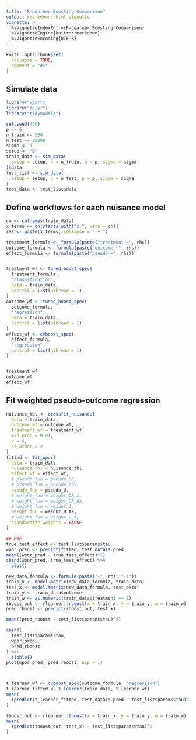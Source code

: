```yaml
---
title: "R-Learner Boosting Comparison"
output: rmarkdown::html_vignette
vignette: >
  %\VignetteIndexEntry{R-Learner Boosting Comparison}
  %\VignetteEngine{knitr::rmarkdown}
  %\VignetteEncoding{UTF-8}
---
```


```r
knitr::opts_chunk$set(
  collapse = TRUE,
  comment = "#>"
)
```
## Simulate data

```r
library("wpor")
library("dplyr")
library("tidymodels")

set.seed(456)
p <- 6
n_train <- 500
n_test <- 20000
sigma <- 1
setup <- "B"
train_data <- sim_data(
  setup = setup, n = n_train, p = p, sigma = sigma
)$data
test_list <- sim_data(
  setup = setup, n = n_test, p = p, sigma = sigma
)
test_data <- test_list$data
```


## Define workflows for each nuisance model
```r
cn <- colnames(train_data)
x_terms <- cn[starts_with("x.", vars = cn)]
rhs <- paste(x_terms, collapse = " + ")

treatment_formula <- formula(paste("treatment ~", rhs))
outcome_formula <- formula(paste("outcome ~", rhs))
effect_formula <- formula(paste("pseudo ~", rhs))


treatment_wf <- tuned_boost_spec(
  treatment_formula,
  "classification",
  data = train_data,
  control = list(nthread = 1)
)
outcome_wf <- tuned_boost_spec(
  outcome_formula,
  "regression",
  data = train_data,
  control = list(nthread = 1)
)
effect_wf <- cvboost_spec(
  effect_formula,
  "regression",
  control = list(nthread = 1)
)


treatment_wf
outcome_wf
effect_wf
```

## Fit weighted pseudo-outcome regression

```r
nuisance_tbl <- crossfit_nuisance(
  data = train_data,
  outcome_wf = outcome_wf,
  treatment_wf = treatment_wf,
  min_prob = 0.01,
  v = 5,
  cf_order = 2
)
fitted <- fit_wpor(
  data = train_data,
  nuisance_tbl = nuisance_tbl,
  effect_wf = effect_wf,
  # pseudo_fun = pseudo_DR,
  # pseudo_fun = pseudo_cov,
  pseudo_fun = pseudo_U,
  # weight_fun = weight_DR_X,
  # weight_fun = weight_DR_AX,
  # weight_fun = weight_1,
  weight_fun = weight_U_AX,
  # weight_fun = weight_U_X,
  standardize_weights = FALSE
)

## MSE
true_test_effect <- test_list$params$tau
wpor_pred <- predict(fitted, test_data)$.pred
mean((wpor_pred - true_test_effect)^2)
cbind(wpor_pred, true_test_effect) %>%
  plot()
```

```r
new_data_formula <- formula(paste("~", rhs, "-1"))
train_x <- model.matrix(new_data_formula, train_data)
test_x <- model.matrix(new_data_formula, test_data)
train_y <- train_data$outcome
train_w <- as.numeric(train_data$treatment == 1)
rboost_out <- rlearner::rboost(x = train_x, y = train_y, w = train_w)
pred_rboost <- predict(rboost_out, test_x)

mean((pred_rboost - test_list$params$tau)^2)

cbind(
  test_list$params$tau,
  wpor_pred,
  pred_rboost
) %>%
  tibble()
plot(wpor_pred, pred_rboost, asp = 1)



t_learner_wf <- cvboost_spec(outcome_formula, "regression")
t_learner_fitted <- t_learner(train_data, t_learner_wf)
mean(
  (predict(t_learner_fitted, test_data)$.pred - test_list$params$tau)^2
)

tboost_out <- rlearner::tboost(x = train_x, y = train_y, w = train_w)
mean(
  (predict(tboost_out, test_x) - test_list$params$tau)^2
)
```


